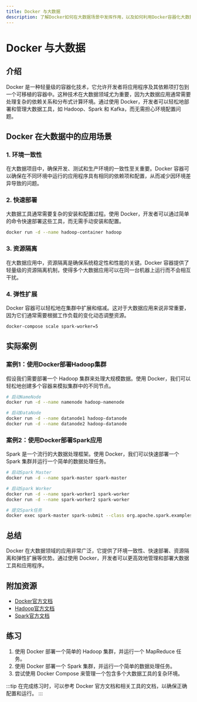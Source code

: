 ```yaml
---
title: Docker 与大数据
description: 了解Docker如何在大数据场景中发挥作用，以及如何利用Docker容器化大数据工具和应用程序。
---
```


# Docker 与大数据

## 介绍

Docker 是一种轻量级的容器化技术，它允许开发者将应用程序及其依赖项打包到一个可移植的容器中。这种技术在大数据领域尤为重要，因为大数据应用通常需要处理复杂的依赖关系和分布式计算环境。通过使用 Docker，开发者可以轻松地部署和管理大数据工具，如 Hadoop、Spark 和 Kafka，而无需担心环境配置问题。

## Docker 在大数据中的应用场景

### 1. 环境一致性

在大数据项目中，确保开发、测试和生产环境的一致性至关重要。Docker 容器可以确保在不同环境中运行的应用程序具有相同的依赖项和配置，从而减少因环境差异导致的问题。

### 2. 快速部署

大数据工具通常需要复杂的安装和配置过程。使用 Docker，开发者可以通过简单的命令快速部署这些工具，而无需手动安装和配置。

```bash
docker run -d --name hadoop-container hadoop
```

### 3. 资源隔离

在大数据应用中，资源隔离是确保系统稳定性和性能的关键。Docker 容器提供了轻量级的资源隔离机制，使得多个大数据应用可以在同一台机器上运行而不会相互干扰。

### 4. 弹性扩展

Docker 容器可以轻松地在集群中扩展和缩减。这对于大数据应用来说非常重要，因为它们通常需要根据工作负载的变化动态调整资源。

```bash
docker-compose scale spark-worker=5
```

## 实际案例

### 案例1：使用Docker部署Hadoop集群

假设我们需要部署一个 Hadoop 集群来处理大规模数据。使用 Docker，我们可以轻松地创建多个容器来模拟集群中的不同节点。

```bash
# 启动NameNode
docker run -d --name namenode hadoop-namenode

# 启动DataNode
docker run -d --name datanode1 hadoop-datanode
docker run -d --name datanode2 hadoop-datanode
```

### 案例2：使用Docker部署Spark应用

Spark 是一个流行的大数据处理框架。使用 Docker，我们可以快速部署一个 Spark 集群并运行一个简单的数据处理任务。

```bash
# 启动Spark Master
docker run -d --name spark-master spark-master

# 启动Spark Worker
docker run -d --name spark-worker1 spark-worker
docker run -d --name spark-worker2 spark-worker

# 提交Spark任务
docker exec spark-master spark-submit --class org.apache.spark.examples.SparkPi /path/to/examples.jar 100
```

## 总结

Docker 在大数据领域的应用非常广泛，它提供了环境一致性、快速部署、资源隔离和弹性扩展等优势。通过使用 Docker，开发者可以更高效地管理和部署大数据工具和应用程序。

## 附加资源

- [Docker官方文档](https://docs.docker.com/)
- [Hadoop官方文档](https://hadoop.apache.org/docs/current/)
- [Spark官方文档](https://spark.apache.org/docs/latest/)

## 练习

1. 使用 Docker 部署一个简单的 Hadoop 集群，并运行一个 MapReduce 任务。
2. 使用 Docker 部署一个 Spark 集群，并运行一个简单的数据处理任务。
3. 尝试使用 Docker Compose 来管理一个包含多个大数据工具的复杂环境。

:::tip
在完成练习时，可以参考 Docker 官方文档和相关工具的文档，以确保正确配置和运行。
:::